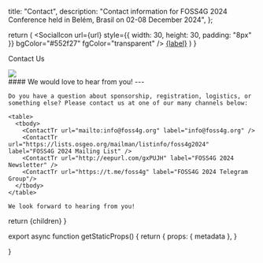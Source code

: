 

  title: "Contact",
  description: "Contact information for FOSS4G 2024 Conference held in Belém, Brasil on 02-08 December 2024",
};

  return (
    <tr>
      <td className="p-2">
        <SocialIcon
          url={url}
          style={{ width: 30, height: 30, padding: "8px" }}
          bgColor="#552f27"
          fgColor="transparent"
        />
      </td>
      <td>
        <a href={url} target="_blank" className="non-standard text-f4g_red underline underline-offset-4">{label}</a>
      </td>
    </tr>
  )
}

<Heading bubble>Contact Us</Heading>

<div className="grid grid-cols-1 sm:grid-cols-2 gap-4">
  <div>
    <Image placeholder="blur" src={Volunteers} className=" rounded-lg "/>
  </div>
  <div>
    #### We would love to hear from you!
    ---

    Do you have a question about sponsorship, registration, logistics, or something else? Please contact us at one of our many channels below:

    <table>
      <tbody>
        <ContactTr url="mailto:info@foss4g.org" label="info@foss4g.org" />
        <ContactTr url="https://lists.osgeo.org/mailman/listinfo/foss4g2024" label="FOSS4G 2024 Mailing List" />
        <ContactTr url="http://eepurl.com/gxPUJH" label="FOSS4G 2024 Newsletter" />
        <ContactTr url="https://t.me/foss4g" label="FOSS4G 2024 Telegram Group"/>
      </tbody>
    </table>

    We look forward to hearing from you!

  </div>
</div>

  return <MdxLayout metadata={metadata}>{children}</MdxLayout>
}

export async function getStaticProps() {
  return {
    props: {
      metadata
    },
  }

}
